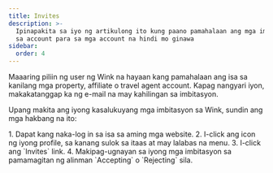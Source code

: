 ```yaml
---
title: Invites
description: >-
  Ipinapakita sa iyo ng artikulong ito kung paano pamahalaan ang mga imbitasyon
  sa account para sa mga account na hindi mo ginawa
sidebar:
  order: 4
---
```

Maaaring piliin ng user ng Wink na hayaan kang pamahalaan ang isa sa kanilang mga property, affiliate o travel agent account. Kapag nangyari iyon, makakatanggap ka ng e-mail na may kahilingan sa imbitasyon.


Upang makita ang iyong kasalukuyang mga imbitasyon sa Wink, sundin ang mga hakbang na ito:

<Steps>
  1. Dapat kang naka-log in sa isa sa aming mga website.
  2. I-click ang icon ng iyong profile, sa kanang sulok sa itaas at may lalabas na menu.
  3. I-click ang `Invites` link.
  4. Makipag-ugnayan sa iyong mga imbitasyon sa pamamagitan ng alinman `Accepting` o `Rejecting` sila.
</Steps>

